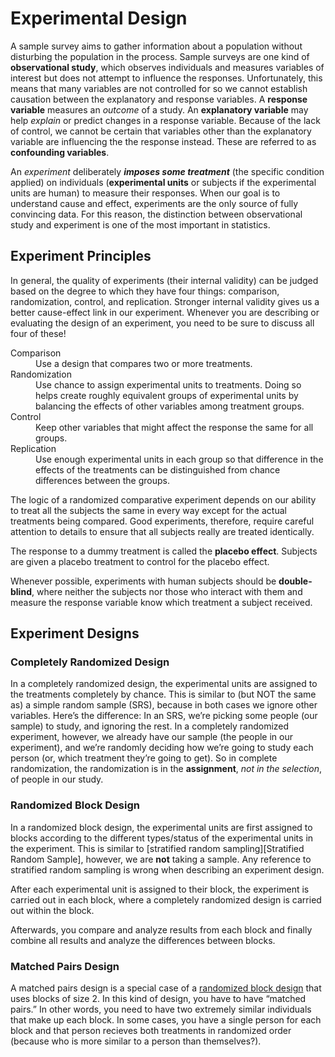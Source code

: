 # Experimental Design

A sample survey aims to gather information about a population without disturbing the population in the process. Sample surveys are one kind of **observational study**, which observes individuals and measures variables of interest but does not attempt to influence the responses. Unfortunately, this means that many variables are not controlled for so we cannot establish causation between the explanatory and response variables. A **response variable** measures an *outcome* of a study. An **explanatory variable** may help *explain* or predict changes in a response variable. Because of the lack of control, we cannot be certain that variables other than the explanatory variable are influencing the the response instead. These are referred to as **confounding variables**. 

An *experiment* deliberately ***imposes some treatment*** (the specific condition applied) on individuals (**experimental units** or subjects if the experimental units are human) to measure their responses. When our goal is to understand cause and effect, experiments are the only source of fully convincing data. For this reason, the distinction between observational study and experiment is one of the most important in statistics. 

## Experiment Principles

In general, the quality of experiments (their internal validity) can be judged based on the degree to which they have four things:  comparison, randomization, control, and replication.  Stronger internal validity gives us a better cause-effect link in our experiment.  Whenever you are describing or evaluating the design of an experiment, you need to be sure to discuss all four of these!

Comparison
: Use a design that compares two or more treatments. 

Randomization
: Use chance to assign experimental units to treatments. Doing so helps create roughly equivalent groups of experimental units by balancing the effects of other variables among treatment groups.

Control
: Keep other variables that might affect the response the same for all groups. 

Replication
: Use enough experimental units in each group so that difference in the effects of the treatments can be distinguished from chance differences between the groups. 

The logic of a randomized comparative experiment depends on our ability to treat all the subjects the same in every way except for the actual treatments being compared. Good experiments, therefore, require careful attention to details to ensure that all subjects really are treated identically. 

The response to a dummy treatment is called the **placebo effect**. Subjects are given a placebo treatment to control for the placebo effect. 

Whenever possible, experiments with human subjects should be **double-blind**, where neither the subjects nor those who interact with them and measure the response variable know which treatment a subject received. 


## Experiment Designs

### Completely Randomized Design

In a completely randomized design, the experimental units are assigned to the treatments completely by chance.  This is similar to (but NOT the same as) a simple random sample (SRS), because in both cases we ignore other variables.  \newline
Here’s the difference:  In an SRS, we’re picking some people (our sample) to study, and ignoring the rest.  In a completely randomized experiment, however, we already have our sample (the people in our experiment), and we’re randomly deciding how we’re going to study each person (or, which treatment they’re going to get).  So in complete randomization, the randomization is in the **assignment**, *not in the selection*, of people in our study.

### Randomized Block Design

In a randomized block design, the experimental units are first assigned to blocks according to the different types/status of the experimental units in the experiment. This is similar to [stratified random sampling][Stratified Random Sample], however, we are **not** taking a sample. Any reference to stratified random sampling is wrong when describing an experiment design.

After each experimental unit is assigned to their block, the experiment is carried out in each block, where a completely randomized design is carried out within the block. 

Afterwards, you compare and analyze results from each block and finally combine all results and analyze the differences between blocks.

### Matched Pairs Design

A matched pairs design is a special case of a [randomized block design][Randomized Block Design] that uses blocks of size 2. In this kind of design, you have to have "matched pairs." In other words, you need to have two extremely similar individuals that make up each block. In some cases, you have a single person for each block and that person recieves both treatments in randomized order (because who is more similar to a person than themselves?).
